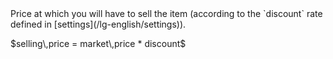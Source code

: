   <Accordion icon="input-numeric" title="Selling price">
    <ResponseField name="selling price" type="decimal">
      Price at which you will have to sell the item (according to the `discount` rate defined in [settings](/lg-english/settings)).  
      <p>$selling\,price = market\,price * discount$</p>
    </ResponseField>
  </Accordion>